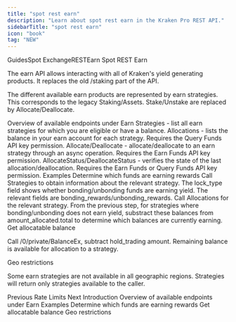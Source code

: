 ```yaml
---
title: "spot rest earn"
description: "Learn about spot rest earn in the Kraken Pro REST API."
sidebarTitle: "spot rest earn"
icon: "book"
tag: "NEW"
---
```

GuidesSpot ExchangeRESTEarn
Spot REST Earn

The earn API allows interacting with all of Kraken's yield generating products. It replaces the old /staking part of the API.

The different available earn products are represented by earn strategies. This corresponds to the legacy Staking/Assets. Stake/Unstake are replaced by Allocate/Deallocate.

Overview of available endpoints under Earn​
Strategies - list all earn strategies for which you are eligible or have a balance.
Allocations - lists the balance in your earn account for each strategy. Requires the Query Funds API key permission.
Allocate/Deallocate - allocate/deallocate to an earn strategy through an async operation. Requires the Earn Funds API key permission.
AllocateStatus/DeallocateStatus - verifies the state of the last allocation/deallocation. Requires the Earn Funds or Query Funds API key permission.
Examples​
Determine which funds are earning rewards​
Call Strategies to obtain information about the relevant strategy. The lock_type field shows whether bonding/unbonding funds are earning yield. The relevant fields are bonding_rewards/unbonding_rewards.
Call Allocations for the relevant strategy. From the previous step, for strategies where bonding/unbonding does not earn yield, substract these balances from amount_allocated.total to determine which balances are currently earning.
Get allocatable balance​

Call /0/private/BalanceEx, subtract hold_trading amount. Remaining balance is available for allocation to a strategy.

Geo restrictions​

Some earn strategies are not available in all geographic regions. Strategies will return only strategies available to the caller.

Previous
Rate Limits
Next
Introduction
Overview of available endpoints under Earn
Examples
Determine which funds are earning rewards
Get allocatable balance
Geo restrictions
